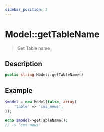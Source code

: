 ```yaml
---
sidebar_position: 3
---
```


# Model::getTableName

> Get Table name


## Description

```php
public string Model::getTableName()
```


## Example

```php title="Controller"
$model = new Model(false, array(
    'table' => 'cms_news',
));

echo $model->getTableName();
// -> 'cms_news'
```